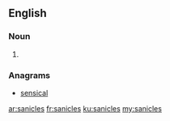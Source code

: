==English==

===Noun===
{{head|en}}

# {{plural of|sanicle}}

===Anagrams===
* [[sensical#English|sensical]]

[[ar:sanicles]]
[[fr:sanicles]]
[[ku:sanicles]]
[[my:sanicles]]